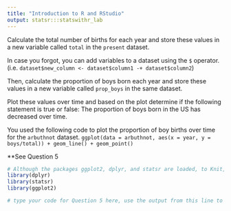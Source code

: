 ```yaml
---
title: "Introduction to R and RStudio"
output: statsr:::statswithr_lab
---
```


Calculate the total number of births for each year and store these values in a new variable called `total` in the `present` dataset. 

In case you forgot, you can add variables to a dataset using the `$` operator. (i.e. `dataset$new_column <- dataset$column1 -+ dataset$column2`)

Then, calculate the proportion of boys born each year and store these values in a new variable called `prop_boys` in the same dataset. 

Plot these values over time and based on the plot determine if the following statement is true or false: The proportion of boys born in the US has decreased over time. 

You used the following code to plot the proportion of boy births over time for the `arbuthnot` dataset.
`ggplot(data = arbuthnot, aes(x = year, y = boys/total)) + geom_line() + geom_point()`

**See Question 5

```r
# Although the packages ggplot2, dplyr, and statsr are loaded, to Knit, you must have the library functions in your .Rmd file. Don't erase this code block!
library(dplyr)
library(statsr)
library(ggplot2)
```



```r
# type your code for Question 5 here, use the output from this line to answer Question 5, and Knit

```

